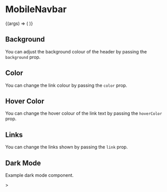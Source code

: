 


<Meta title="MobileNavbar" component={MobileNavbar} />

# MobileNavbar

<Preview>
  <Story
    name="Basic"
    args={{
      links: ['Home', 'Blog', 'Projects', 'Open Source'],
    }}
  >
    {(args) => (
      <MobileNavbar {...args} />
    )}

  </Story>
</Preview>

<Props story="Basic" />

## Background

You can adjust the background colour of the header by passing the `background` prop.

<Preview>
  <Story name="Background">
    <div>
      <MobileNavbar background="gray-200" />
      <MobileNavbar
        background="blue-500"
        linkColor="white"
        hoverColor="gray-200"
      />
    </div>
  </Story>
</Preview>

## Color

You can change the link colour by passing the `color` prop.

<Preview>
  <Story name="Color">
    <div>
      <MobileNavbar color="gray-600" />
      <MobileNavbar color="orange-600" />
      <MobileNavbar color="purple-500" />
    </div>
  </Story>
</Preview>

## Hover Color

You can change the hover colour of the link text by passing the `hoverColor` prop.

<Preview>
  <Story name="Hover Color">
    <div>
      <MobileNavbar hoverColor="gray-500" />
      <MobileNavbar hoverColor="purple-500" />
      <MobileNavbar hoverColor="green-500" />
    </div>
  </Story>
</Preview>

## Links

You can change the links shown by passing the `link` prop.

<Preview>
  <Story name="Links">
    <div>
      <MobileNavbar links={['Home', 'Blog', 'Project', 'Open Source']} />
      <MobileNavbar l links={['Link1']} />
      <MobileNavbar links={['Home', 'Products', 'Pricing', 'Contact Us']} />
    </div>
  </Story>
</Preview>

## Dark Mode

Example dark mode component.

<Preview>
  <Story name="Dark Mode">
    <MobileNavbar background="gray-800" color={theme.dark.text} />>
  </Story>
</Preview>
